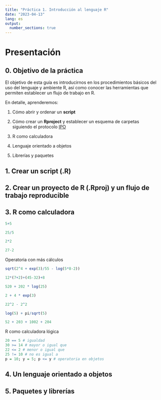 ```yaml
---
title: "Práctica 1. Introducción al lenguaje R"
date: "2023-04-13"
lang: es
output:
  number_sections: true
---
```


# Presentación

## 0. Objetivo de la práctica

El objetivo de esta guía es introducirnos en los procedimientos básicos del uso del lenguaje y ambiente R, así como conocer las herramientas que permiten establecer un flujo de trabajo en R.

En detalle, aprenderemos:

1.  Cómo abrir y ordenar un **script**

2.  Cómo crear un **Rproject** y establecer un esquema de carpetas siguiendo el protocolo [IPO](https://lisa-coes.com/ipo-data/)

3.  R como calculadora

4.  Lenguaje orientado a objetos

5.  Librerías y paquetes

## 1. Crear un script (.R)

## 2. Crear un proyecto de R (.Rproj) y un flujo de trabajo reproducible

## 3. R como calculadora

```r
5+5

25/5

2*2

27-2
```

Operatoria con más cálculos

```r

sqrt(2^4 + exp(3)/55 - log(5*8-2))

12*(7+2)+(45-32)+8

520 + 202 * log(25)

2 + 4 * exp(3)

22^2 - 2^2

log(5) + pi/sqrt(5)

52 + 203 + 1002 + 204

```

R como calculadora lógica

```r
20 == 5 # igualdad
30 >= 14 # mayor o igual que
22 <= 2 # menor o igual que
25 != 10 # no es igual a
p = 10; y = 5; p <= y # operatoria en objetos

```

## 4. Un lenguaje orientado a objetos

## 5. Paquetes y librerías
